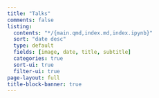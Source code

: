 ```yaml
---
title: "Talks"
comments: false
listing:
  contents: "*/{main.qmd,index.md,index.ipynb}"
  sort: "date desc"
  type: default
  fields: [image, date, title, subtitle]  
  categories: true
  sort-ui: true
  filter-ui: true
page-layout: full
title-block-banner: true
---
```

